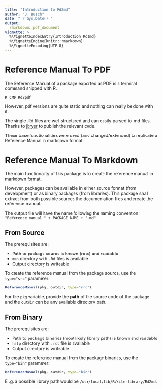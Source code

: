 ```yaml
---
title: "Introduction to Rd2md"
author: "J. Busch"
date: "`r Sys.Date()`"
output: 
  rmarkdown::pdf_document
vignette: >
  %\VignetteIndexEntry{Introduction Rd2md}
  %\VignetteEngine{knitr::rmarkdown}
  %\VignetteEncoding{UTF-8}
---
```


# Reference Manual To PDF

The Reference Manual of a package exported as PDF is a terminal command shipped
with R.

```
R CMD Rd2pdf
```

However, pdf versions are quite static and nothing can really be done with it. 

The single .Rd files are well structured and can easily parsed to .md files. Thanks to [jbryer](https://github.com/jbryer/Rd2markdown) to publish the relevant code.

These base functionalities were used (and changed/extended) to replicate a
Reference Manual in markdown format.

# Reference Manual To Markdown

The main functionality of this package is to create the reference manual in
markdown format. 

However, packages can be available in either source format (from development)
or as binary packages (from libraries). This package shall extract from both
possible sources the documentation files and create the reference manual.

The output file will have the name following the naming convention:
`"Reference_manual_" + PACKAGE_NAME + ".md"`

## From Source

The prerequisites are:

* Path to package source is known (root) and readable
* `man` directory with `.Rd` files is available
* Output directory is writeable

To create the reference manual from the package source, use the `type="src"`
parameter:

```r
ReferenceManual(pkg, outdir, type="src")
```

For the `pkg` variable, provide the **path** of the source code of the
package and the `outdir` can be any available directory path.

## From Binary

The prerequisites are:

* Path to package binaries (most likely library path) is known and readable
* `help` directory with `.rdb` file is available
* Output directory is writeable


To create the reference manual from the package binaries, use the `type="bin"`
parameter:

```r
ReferenceManual(pkg, outdir, type="bin")
```

E .g. a possible library path would
be `/usr/local/lib/R/site-library/Rd2md`.

